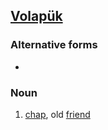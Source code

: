 ==[[Volapük]]==

===Alternative forms===
*{{l|vo|bayldadan}}

===Noun===
{{infl|vo|noun}}

# [[chap]], old [[friend]]